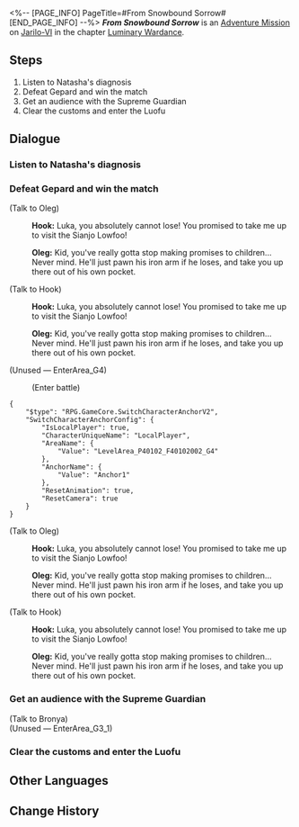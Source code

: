 <%-- [PAGE_INFO]
PageTitle=#From Snowbound Sorrow#
[END_PAGE_INFO] --%>
{{Stub|Dialogue.}}
{{Mission Infobox
|id            = 8025106
|title         = 
|image         = <!--Mission From Snowbound Sorrow.png-->
|type          = Adventure
|event_name    = 
|chapter       = Luminary Wardance
|requirements  = {{subst:void|<!--Unknown: {"Type":"Manual"}-->}}
|summary       = <!--official mission summary from Fate's Atlas-->
|characters    = Hook; Oleg; Trailblazer
|startLocation = [[Jarilo-VI]] - [[Natasha's Clinic]]
|world         = Jarilo-VI
|area          = Natasha's Clinic
|prev          = 
|next          = 
|rewards       = Traveler's Guide*2; Refined Aether*2; Credit*30,000
}}
'''''From Snowbound Sorrow''''' is an [[Adventure Mission]] on [[Jarilo-VI]] in the chapter [[Luminary Wardance]].

==Steps==
# Listen to Natasha's diagnosis
# Defeat Gepard and win the match
# Get an audience with the Supreme Guardian
# Clear the customs and enter the Luofu

<!--
==Gameplay Notes==

--><!--
==Trial Character==

-->
==Dialogue==
{{Stub Dialogue}}

===Listen to Natasha's diagnosis{{subst:void|<!--802510601-->}}===
{{Mission Description|type=adventure|location=Natasha's Clinic|I've felt there's a weight pressing down on me and making it hard to breathe ever since I arrived on the Luofu.<br />Initially, I thought it might have been an injury, then I was worried it might be my body not adapting to this gravity. At the end, I finally found the cause of the symptoms &mdash;<br />I'm the first athlete in Belobog in 700 years to go fight a competition in sky.<br />I'm carrying my entire home planet on my shoulders.}}
{{Dialogue Start}}
:{{tx}}
{{Dialogue End}}

===Defeat Gepard and win the match{{subst:void|<!--802510602-->}}===
{{Dialogue Start}}

;(Talk to Oleg)
:{{A|VO side2 yanwu hook 102.ogg}} '''Hook:''' Luka, you absolutely cannot lose! You promised to take me up to visit the Sianjo Lowfoo!
:{{A|VO side2 yanwu oleg 104.ogg}} '''Oleg:''' Kid, you've really gotta stop making promises to children... Never mind. He'll just pawn his iron arm if he loses, and take you up there out of his own pocket.

;(Talk to Hook)
:{{A|VO side2 yanwu hook 102.ogg}} '''Hook:''' Luka, you absolutely cannot lose! You promised to take me up to visit the Sianjo Lowfoo!
:{{A|VO side2 yanwu oleg 104.ogg}} '''Oleg:''' Kid, you've really gotta stop making promises to children... Never mind. He'll just pawn his iron arm if he loses, and take you up there out of his own pocket.
;(Unused &mdash; EnterArea_G4)
:{{tx}}
:;(Enter battle)
::{{Enemy List|Gepard*1/-76.2% ATK}}
:{{tx}}
<pre>{
	"$type": "RPG.GameCore.SwitchCharacterAnchorV2",
	"SwitchCharacterAnchorConfig": {
		"IsLocalPlayer": true,
		"CharacterUniqueName": "LocalPlayer",
		"AreaName": {
			"Value": "LevelArea_P40102_F40102002_G4"
		},
		"AnchorName": {
			"Value": "Anchor1"
		},
		"ResetAnimation": true,
		"ResetCamera": true
	}
}</pre>
:{{tx}}

;(Talk to Oleg)
:{{A|VO side2 yanwu hook 102.ogg}} '''Hook:''' Luka, you absolutely cannot lose! You promised to take me up to visit the Sianjo Lowfoo!
:{{A|VO side2 yanwu oleg 104.ogg}} '''Oleg:''' Kid, you've really gotta stop making promises to children... Never mind. He'll just pawn his iron arm if he loses, and take you up there out of his own pocket.

;(Talk to Hook)
:{{A|VO side2 yanwu hook 102.ogg}} '''Hook:''' Luka, you absolutely cannot lose! You promised to take me up to visit the Sianjo Lowfoo!
:{{A|VO side2 yanwu oleg 104.ogg}} '''Oleg:''' Kid, you've really gotta stop making promises to children... Never mind. He'll just pawn his iron arm if he loses, and take you up there out of his own pocket.
:{{tx}}
{{Dialogue End}}

===Get an audience with the Supreme Guardian{{subst:void|<!--802510605-->}}===
{{Dialogue Start}}

;(Talk to Bronya)
:{{tx}}
:{{tx}}
;(Unused &mdash; EnterArea_G3_1)
:{{tx}}
::{{tx}}
{{Dialogue End}}

===Clear the customs and enter the Luofu{{subst:void|<!--802510607-->}}===
{{Dialogue Start}}
{{Dialogue End}}

==Other Languages==
{{Other Languages
|en   = From Snowbound Sorrow
|zhs  = 雪国飘摇寒苦愁
|zht  = 雪國飄搖寒苦愁
|ja   = 吹き荒ぶ寒風の中の悲しみ
|ko   = 설국에는 얼어붙은 슬픔이 휘날리고
|es   = Desde la tierra nevada de fría angustia
|fr   = Chagrin des contrées enneigées
|ru   = Холодные печали Снежной страны
|th   = แดนหิมะแสนทรหด
|vi   = Vương Quốc Tuyết U Sầu Lạnh Lẽo
|de   = Gefrorenes Leid der Winterlande
|id   = Negara Salju Penuh Penderitaan
|pt   = Do Sofrimento da Terra da Neve
}}

==Change History==
{{Change History|2.5}}
